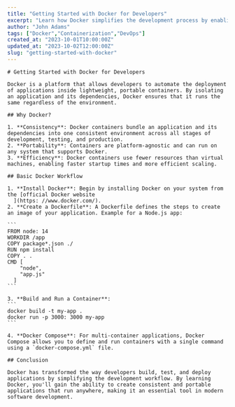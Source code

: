 ```yaml
---
title: "Getting Started with Docker for Developers"
excerpt: "Learn how Docker simplifies the development process by enabling containerization of applications."
author: "John Adams"
tags: ["Docker","Containerization","DevOps"]
created_at: "2023-10-01T10:00:00Z"
updated_at: "2023-10-02T12:00:00Z"
slug: "getting-started-with-docker"
---
```


    # Getting Started with Docker for Developers
    
    Docker is a platform that allows developers to automate the deployment of applications inside lightweight, portable containers. By isolating an application and its dependencies, Docker ensures that it runs the same regardless of the environment.
    
    ## Why Docker?
    
    1. **Consistency**: Docker containers bundle an application and its dependencies into one consistent environment across all stages of development, testing, and production.
    2. **Portability**: Containers are platform-agnostic and can run on any system that supports Docker.
    3. **Efficiency**: Docker containers use fewer resources than virtual machines, enabling faster startup times and more efficient scaling.
    
    ## Basic Docker Workflow
    
    1. **Install Docker**: Begin by installing Docker on your system from the [official Docker website
      ](https: //www.docker.com/).
    2. **Create a Dockerfile**: A Dockerfile defines the steps to create an image of your application. Example for a Node.js app:
    
    ```
    FROM node: 14
    WORKDIR /app
    COPY package*.json ./
    RUN npm install
    COPY . .
    CMD [
        "node",
        "app.js"
      ]
    ```
    
    3. **Build and Run a Container**:
    ```
    docker build -t my-app .
    docker run -p 3000: 3000 my-app
    ```
    
    4. **Docker Compose**: For multi-container applications, Docker Compose allows you to define and run containers with a single command using a `docker-compose.yml` file.
    
    ## Conclusion
    
    Docker has transformed the way developers build, test, and deploy applications by simplifying the development workflow. By learning Docker, you'll gain the ability to create consistent and portable applications that run anywhere, making it an essential tool in modern software development.
        